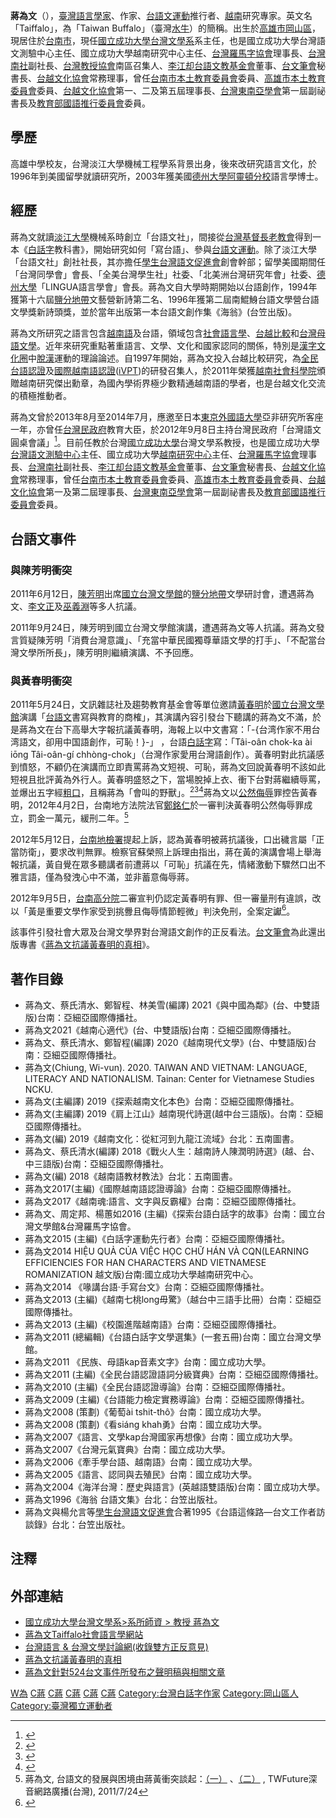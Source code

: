 {{Not|蔣偉文}}
{{Infobox person
| honorific_prefix    = 
| name                = 蔣為文
| honorific_suffix    = 
| image               = 
| image_size          = 
| alt                 = 
| caption             = 
| native_name         = 
| native_name_lang    = 
| pronunciation       = 
| english_name        = 
| zi                  = 
| hao                 = 
| real_name           = 
| gender              = 男
| birth_name          = 
| birth_date          = {{birth date and age|1971|9|15}}
| birth_place = {{ROC|臺灣省}}[[高雄縣|高雄縣]][[岡山鎮|岡山鎮]]（今[[高雄市|高雄市]][[岡山區|岡山區]]）
| death_date          = 
| death_place         = 
| residence           = {{TWN}}[[台南市|台南市]]
| nationality         = {{ROC}}
| permanent_residency = 
| profession = [[社會語言學|社會語言學]]<br>[[台越比較|台越比較]]<br>[[台語|台語]]及[[台灣母語文學|台灣母語文學]]<br>[[越南語|越南語]]
| other_names         = 
| ancestor            = 
| ethnicity           = 
| language            = [[中國話|中國話]]、[[台灣話|台灣話]]、[[越南話|越南話]]、[[英語|英語]]、[[客話|客話]]、[[日本話|日本話]]
| citizenship         = 
| educate = 台灣[[淡江大學|淡江大學]]機械工程學系[[學士|學士]]<br>美國[[德克薩斯大學系統|德克薩斯大學阿靈頓分校]]語言學[[碩士|碩士]]<br>美國[[德克薩斯大學系統|德克薩斯大學阿靈頓分校]]語言學[[博士|博士]]
| past = [[台灣教授協會|台灣教授協會]]南區召集人<br>[[台越文化協會|台越文化協會]]第一、二屆及第五屆理事長<br>[[台灣羅馬字協會|台灣羅馬字協會]]第三屆&八屆&九屆理事長<br>[[台文筆會|台文筆會]]理事&秘書長<br>[[台灣南社|台灣南社]]現任副社長<br>[[李江却台語文教基金會|李江-{却}-台語文教基金會]]董事<br>[[台灣東南亞學會|台灣東南亞學會]]第一屆副祕書長<br>[[教育部國語推行委員會|教育部國語推行委員會]]委員<br>[[日本東京外國語大學|日本東京外國語大學]]客座訪問<br>越南國家大學&社科院客座訪問
| work = 2017《越南魂:語言、文字與反霸權》<br>2016 (主編)《探索台語白話字的故事》<br>2015 (主編)《白話字運動先行者》<br>2014 HIỆU QUẢ CỦA VIỆC HỌC CHỮ HÁN VÀ CQN2014<br>《喙講台語。手寫台文》<br>2013《越南七桃lóng毋驚》<br>2011《民族、母語kap音素文字》<br>2007《語言、文學kap台灣國家再想像》<br>2007《台灣元氣寶典》<br>2006《牽手學台語、越南語》<br>2005《語言、認同與去殖民》<br>2004《海洋台灣：歷史與語言》（英越語雙語版）<br>1996《海翁 台語文集》
| module = {{Infobox Chinese|child=yes|hide=no
| t = 蔣-{爲}-文
| poj = Chiúⁿ Ûi-bûn}}
}}

'''蔣為文'''（{{bd|1971年|9月15日|||J蔣}}），[[臺灣|臺灣]][[語言學家|語言學家]]、作家、[[台語文運動|台語文運動]]推行者、[[越南|越南]]研究專家。英文名「Taiffalo」，為「Taiwan Buffalo」（臺灣[[水牛|水牛]]）的簡稱。出生於[[高雄市|高雄市]][[岡山區|岡山區]]，現居住於[[台南市|台南市]]，現任[[國立成功大學|國立成功大學]][[台灣文學系|台灣文學系]]系主任，也是國立成功大學台灣語文測驗中心主任、國立成功大學越南研究中心主任、[[台灣羅馬字協會|台灣羅馬字協會]]理事長、[[台灣南社|台灣南社]]副社長、[[台灣教授協會|台灣教授協會]]南區召集人、[[李江却台語文教基金會|李江却台語文教基金會]]董事、[[台文筆會|台文筆會]]秘書長、[[台越文化協會|台越文化協會]]常務理事，曾任[[台南市本土教育委員會|台南市本土教育委員會]]委員、[[高雄市本土教育委員會|高雄市本土教育委員會]]委員、[[台越文化協會|台越文化協會]]第一、二及第五屆理事長、[[台灣東南亞學會|台灣東南亞學會]]第一屆副祕書長及[[教育部國語推行委員會|教育部國語推行委員會]]委員。

== 學歷 ==
高雄中學校友，台灣淡江大學機械工程學系背景出身，後來改研究語言文化，於1996年到美國留學就讀研究所，2003年獲美國[[德克薩斯大學阿靈頓分校|德州大學阿靈頓分校]]語言學博士。

== 經歷 ==
蔣為文就讀[[淡江大學|淡江大學]]機械系時創立「台語文社」，間接從[[台灣基督長老教會|台灣基督長老教會]]得到一本《[[白話字|白話字]]教科書》，開始研究如何「寫台語」、參與[[台語文運動|台語文運動]]。除了淡江大學「台語文社」創社社長，其亦擔任[[學生台灣語文促進會|學生台灣語文促進會]]創會幹部；留學美國期間任「台灣同學會」會長、「全美台灣學生社」社委、「北美洲台灣研究年會」社委、[[德州大學|德州大學]]「LINGUA語言學會」會長。蔣為文自大學時期開始以台語創作，1994年獲第十六屆[[鹽分地帶|鹽分地帶]]文藝營新詩第二名、1996年獲第二屆南鯤鯓台語文學營台語文學獎新詩頭獎，並於當年出版第一本台語文創作集《海翁》(台笠出版)。

蔣為文所研究之語言包含[[越南語|越南語]]及台語，領域包含[[社會語言學|社會語言學]]、[[台越比較|台越比較]]和[[台灣母語文學|台灣母語文學]]。近年來研究重點著重語言、文學、文化和國家認同的關係，特別是[[漢字文化圈|漢字文化圈]]中[[脫漢|脫漢]]運動的理論論述。自1997年開始，蔣為文投入台越比較研究，為[[全民台語認證|全民台語認證]]及[[國際越南語認證|國際越南語認證]]([[iVPT|iVPT]])的研發召集人，於2011年榮獲[[越南社會科學院|越南社會科學院]]頒贈越南研究傑出勳章，為國內學術界極少數精通越南語的學者，也是台越文化交流的積極推動者。

蔣為文曾於2013年8月至2014年7月，應邀至日本[[東京外國語大學|東京外國語大學]]亞非研究所客座一年，亦曾任[[台灣民政府|台灣民政府]]教育大臣，於2012年9月8日主持台灣民政府「台灣語文圓桌會議」<ref>{{cite news | language =zh-tw | author =台灣民政府 | url =http://usmgtcg.ning.com/forum/topics/2012-9-8 | title =2012-9-8 台灣語文圓桌會議 | publisher =台灣民政府 | date =2012-09-08 | accessdate =2014-04-27 | archive-date =2021-02-10 | archive-url =https://web.archive.org/web/20210210224938/http://usmgtcg.ning.com/forum/topics/2012-9-8 | dead-url =no }}</ref>。目前任教於台灣[[國立成功大學|國立成功大學]]台灣文學系教授，也是國立成功大學[[台灣語文測驗中心|台灣語文測驗中心]]主任、國立成功大學[[越南研究中心|越南研究中心]]主任、[[台灣羅馬字協會|台灣羅馬字協會]]理事長、[[台灣南社|台灣南社]]副社長、[[李江却台語文教基金會|李江却台語文教基金會]]董事、[[台文筆會|台文筆會]]秘書長、[[台越文化協會|台越文化協會]]常務理事，曾任[[台南市本土教育委員會|台南市本土教育委員會]]委員、[[高雄市本土教育委員會|高雄市本土教育委員會]]委員、[[台越文化協會|台越文化協會]]第一及第二屆理事長、[[台灣東南亞學會|台灣東南亞學會]]第一屆副祕書長及[[教育部國語推行委員會|教育部國語推行委員會]]委員。

== 台語文事件 ==
===與陳芳明衝突===
2011年6月12日，[[陳芳明|陳芳明]]出席[[國立台灣文學館|國立台灣文學館]]的[[鹽分地帶|鹽分地帶]]文學研討會，遭遇蔣為文、[[李文正|李文正]]及[[巫義淵|巫義淵]]等多人抗議。

2011年9月24日，陳芳明到國立台灣文學館演講，遭遇蔣為文等人抗議。蔣為文發言質疑陳芳明「消費台灣意識」、「充當中華民國獨尊華語文學的打手」、「不配當台灣文學所所長」，陳芳明則繼續演講、不予回應。

===與黃春明衝突===
2011年5月24日，文訊雜誌社及趨勢教育基金會等單位邀請[[黃春明|黃春明]]於[[國立台灣文學館|國立台灣文學館]]演講「[[台語文|台語文]]書寫與教育的商榷」，其演講內容引發台下聽講的蔣為文不滿，於是蔣為文在台下高舉大字報抗議黃春明，海報上以中文書寫：「-{台湾作家不用台湾語文，卻用中国語創作，可恥！}-」<!--引自大字報原文-->，台語[[白話字|白話字]]寫：「Tâi-oân chok-ka ài iōng Tâi-oân-gí chhòng-chok」（台灣作家愛用台灣語創作）。黃春明對此抗議感到憤怒，不顧仍在演講而立即責罵蔣為文短視、可恥，蔣為文回說黃春明不該如此短視且批評黃為外行人。黃春明盛怒之下，當場脫掉上衣、衝下台對蔣繼續辱罵，並爆出五字經[[粗口|粗口]]，且稱蔣為「會叫的野獸」。<ref>{{cite news | language =zh-tw | author =蔣為文 | url =https://www.taiwantt.org.tw/tw/index.php?option=com_content&task=view&id=3667 | title =悼一個台灣作家良心之死 --抗議黃春明演講之始末與公開聲明 | publisher =台灣大地文教基金會| date =2011-05-26 | accessdate =2021-12-13 | archive-date =2021-12-13 | archive-url =https://archive.ph/8agUu | dead-url =no }}</ref><ref>{{cite news|title=黃春明論台語文 成大教授踢館|author=孟慶慈、洪瑞琴|date=2011-05-26|publisher=自由電子報|work=自由時報|url=http://news.tvbs.com.tw/entry/55770|language=zh|accessdate=2014-05-21|archive-date=2014-05-21|archive-url=https://web.archive.org/web/20140521181219/http://news.tvbs.com.tw/entry/55770|dead-url=no}}</ref><ref>{{cite news|title=演講遭嗆可恥　黃春明脫衣飆副教授|author=顧守昌、簡大程|date=2011-05-26|publisher=TVBS新聞|work=TVBS|url=http://news.tvbs.com.tw/entry/55770|language=zh|accessdate=2014-05-21|archive-date=2014-05-21|archive-url=https://web.archive.org/web/20140521181219/http://news.tvbs.com.tw/entry/55770|dead-url=no}}</ref>蔣為文以[[公然侮辱|公然侮辱]]罪控告黃春明，2012年4月2日，台南地方法院法官[[鄭銘仁|鄭銘仁]]於一審判決黃春明公然侮辱罪成立，罰金一萬元，緩刑二年。<ref>蔣為文, 台語文的發展與困境由蔣黃衝突談起：[http://deepsound-twfuture.podomatic.com/entry/2011-07-24T08_36_21-07_00 （一）] {{Wayback|url=http://deepsound-twfuture.podomatic.com/entry/2011-07-24T08_36_21-07_00 |date=20131020174300 }}、[http://deepsound-twfuture.podomatic.com/entry/2011-07-24T08_50_49-07_00 （二）] {{Wayback|url=http://deepsound-twfuture.podomatic.com/entry/2011-07-24T08_50_49-07_00 |date=20131020170918 }}, TWFuture深音網路廣播(台灣), 2011/7/24</ref>

2012年5月12日，[[台南地檢署|台南地檢署]]提起上訴，認為黃春明被蔣抗議後，口出穢言屬「正當防衛」，要求改判無罪。檢察官蘇榮照上訴理由指出，蔣在黃的演講會場上舉海報抗議，黃自覺在眾多聽講者前遭蔣以「可恥」抗議在先，情緒激動下驟然口出不雅言語，僅為發洩心中不滿，並非蓄意侮辱蔣。

2012年9月5日，[[台南高分院|台南高分院]]二審宣判仍認定黃春明有罪、但一審量刑有違誤，改以「黃是重要文學作家受到挑釁且侮辱情節輕微」判決免刑，全案定讞<ref>{{cite news | language =zh-tw | author =鄭惠仁、修瑞瑩、羅建旺 | url =http://udn.com/NEWS/SOCIETY/SOC6/7344673.shtml | title =法官：蔣為文先挑釁 黃春明免刑 | publisher =聯合報 | date =2012-09-06 | accessdate =2012-12-07 | archive-date =2012-09-08 | archive-url =https://web.archive.org/web/20120908005423/http://udn.com/NEWS/SOCIETY/SOC6/7344673.shtml | dead-url =no }}</ref>。

該事件引發社會大眾及台灣文學界對台灣語文創作的正反看法。[[台文筆會|台文筆會]]為此還出版專書《[https://web.archive.org/web/20141104170045/http://www.eslite.com/product.aspx?pgid=1001255512097919 蔣為文抗議黃春明的真相]》。

==著作目錄==
*蔣為文、蔡氏清水、鄭智程、林美雪(編譯) 2021《與中國為鄰》(台、中雙語版)台南：亞細亞國際傳播社。
*蔣為文2021《越南心適代》(台、中雙語版)台南：亞細亞國際傳播社。
*蔣為文、蔡氏清水、鄭智程(編譯) 2020《越南現代文學》(台、中雙語版)台南：亞細亞國際傳播社。
*蔣為文(Chiung, Wi-vun). 2020. TAIWAN AND VIETNAM: LANGUAGE, LITERACY AND NATIONALISM. Tainan: Center for Vietnamese Studies NCKU.
*蔣為文(主編譯) 2019《探索越南文化本色》台南：亞細亞國際傳播社。
*蔣為文(主編譯) 2019《肩上江山》越南現代詩選(越中台三語版)。台南：亞細亞國際傳播社。
*蔣為文(編) 2019《越南文化：從紅河到九龍江流域》台北：五南圖書。
*蔣為文、蔡氏清水(編譯) 2018《戰火人生：越南詩人陳潤明詩選》(越、台、中三語版)台南：亞細亞國際傳播社。
*蔣為文(編) 2018《越南語教材教法》台北：五南圖書。
*蔣為文2017(主編)《國際越南語認證導論》台南：亞細亞國際傳播社。
*蔣為文2017《越南魂:語言、文字與反霸權》台南：亞細亞國際傳播社。
*蔣為文、周定邦、楊蕙如2016 (主編)《探索台語白話字的故事》台南：國立台灣文學館&台灣羅馬字協會。
*蔣為文2015 (主編)《白話字運動先行者》台南：亞細亞國際傳播社。
*蔣為文2014 HIỆU QUẢ CỦA VIỆC HỌC CHỮ HÁN VÀ CQN(LEARNING EFFICIENCIES FOR HAN CHARACTERS AND VIETNAMESE ROMANIZATION 越文版)台南:國立成功大學越南研究中心。
*蔣為文2014 《喙講台語‧手寫台文》台南：亞細亞國際傳播社。
*蔣為文2013 (主編)《越南七桃long毋驚》（越台中三語手比冊）台南：亞細亞國際傳播社。
*蔣為文2013 (主編)《校園進階越南語》台南：亞細亞國際傳播社。
*蔣為文2011 (總編輯)《台語白話字文學選集》(一套五冊)台南：國立台灣文學館。
*蔣為文2011 《民族、母語kap音素文字》台南：國立成功大學。
*蔣為文2011 (主編)《全民台語認證語詞分級寶典》台南：亞細亞國際傳播社。
*蔣為文2010 (主編)《全民台語認證導論》台南：亞細亞國際傳播社。
*蔣為文2009 (主編)《台語能力檢定實務導論》台南：亞細亞國際傳播社。
*蔣為文2008 (策劃)《葡萄ài tshit-thô》台南：國立成功大學。
*蔣為文2008 (策劃)《看siáng khah勇》台南：國立成功大學。
*蔣為文2007《語言、文學kap台灣國家再想像》台南：國立成功大學。
*蔣為文2007《台灣元氣寶典》台南：國立成功大學。
*蔣為文2006《牽手學台語、越南語》台南：國立成功大學。
*蔣為文2005《語言、認同與去殖民》台南：國立成功大學。
*蔣為文2004《海洋台灣：歷史與語言》(英越語雙語版)台南：國立成功大學。
*蔣為文1996《海翁 台語文集》台北：台笠出版社。
*蔣為文與楊允言等[[學生台灣語文促進會|學生台灣語文促進會]]合著1995《台語這條路—台文工作者訪談錄》台北：台笠出版社。

== 注釋 ==
<div class="references-small">
<references />
</div>

==外部連結==
*[https://web.archive.org/web/20140222052748/http://bec002.web.ncku.edu.tw/files/15-1337-114277,c10606-1.php 國立成功大學台灣文學系>系所師資 > 教授 蔣為文]
*[http://uibun.twl.ncku.edu.tw 蔣為文Taiffalo社會語言學網站] {{Wayback|url=http://uibun.twl.ncku.edu.tw/ |date=20120422123840 }}
*[http://tltl.pbworks.com 台灣語言 & 台灣文學討論網(收錄雙方正反意見)]
*[http://www.pcstore.com.tw/elephantwhite/M09861944.htm 蔣為文抗議黃春明的真相] {{Wayback|url=http://www.pcstore.com.tw/elephantwhite/M09861944.htm |date=20120419211443 }}
*[http://uibun.twl.ncku.edu.tw/event0524.htm 蔣為文針對524台文事件所發布之聲明稿與相關文章] {{Wayback|url=http://uibun.twl.ncku.edu.tw/event0524.htm |date=20120414083212 }}

[[Category:蔣姓|W為]]
[[Category:淡江大學校友|C蔣]]
[[Category:德州大學阿靈頓分校校友|C蔣]]
[[Category:台灣語言學家|C蔣]]
[[Category:高雄市人|C蔣]]
[[Category:美屬台灣群島方案參與者|C蔣]]
[[Category:台灣白話字作家|Category:台灣白話字作家]]
[[Category:岡山區人|Category:岡山區人]]
[[Category:臺灣獨立運動者|Category:臺灣獨立運動者]]